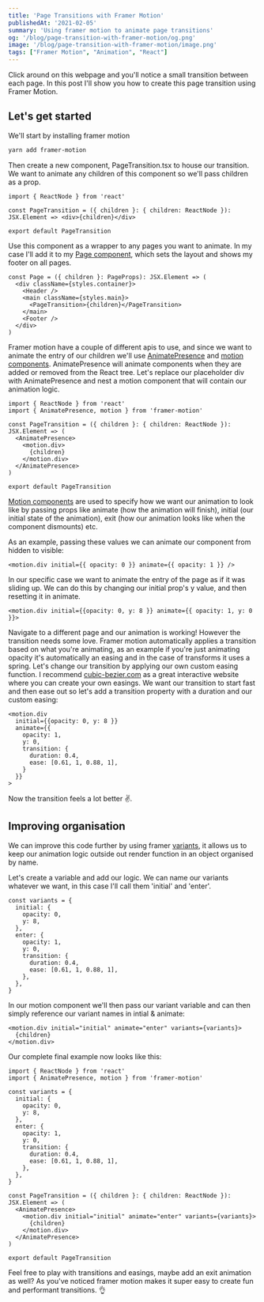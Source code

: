```yaml
---
title: 'Page Transitions with Framer Motion'
publishedAt: '2021-02-05'
summary: 'Using framer motion to animate page transitions'
og: '/blog/page-transition-with-framer-motion/og.png'
image: '/blog/page-transition-with-framer-motion/image.png'
tags: ["Framer Motion", "Animation", "React"]
---
```


Click around on this webpage and you'll notice a small transition between each page. In this post I'll show you how to create this page transition using Framer Motion.

## Let's get started

We'll start by installing framer motion

```bash
yarn add framer-motion
```

Then create a new component, PageTransition.tsx to house our transition. We want to animate any children of this component so we'll pass children as a prop.

```tsx
import { ReactNode } from 'react'

const PageTransition = ({ children }: { children: ReactNode }): JSX.Element => <div>{children}</div>

export default PageTransition
```

Use this component as a wrapper to any pages you want to animate. In my case I'll add it to my [Page component](https://github.com/samuelkraft/samuelkraft-next/blob/master/components/page.tsx#L29), which sets the layout and shows my footer on all pages.

```tsx {5}
const Page = ({ children }: PageProps): JSX.Element => (
  <div className={styles.container}>
    <Header />
    <main className={styles.main}>
      <PageTransition>{children}</PageTransition>
    </main>
    <Footer />
  </div>
)
```

Framer motion have a couple of different apis to use, and since we want to animate the entry of our children we'll use [AnimatePresence](https://www.framer.com/api/motion/animate-presence/) and [motion components](https://www.framer.com/api/motion/component/). AnimatePresence will animate components when they are added or removed from the React tree. Let's replace our placeholder div with AnimatePresence and nest a motion component that will contain our animation logic.

```tsx
import { ReactNode } from 'react'
import { AnimatePresence, motion } from 'framer-motion'

const PageTransition = ({ children }: { children: ReactNode }): JSX.Element => (
  <AnimatePresence>
    <motion.div>
      {children}
    </motion.div>
  </AnimatePresence>
)

export default PageTransition
```

[Motion components](https://www.framer.com/api/motion/component/) are used to specify how we want our animation to look like by passing props like animate (how the animation will finish), initial (our initial state of the animation), exit (how our animation looks like when the component dismounts) etc.

As an example, passing these values we can animate our component from hidden to visible:

```tsx
<motion.div initial={{ opacity: 0 }} animate={{ opacity: 1 }} />
```

In our specific case we want to animate the entry of the page as if it was sliding up. We can do this by changing our initial prop's y value, and then resetting it in animate.

```tsx
<motion.div initial={{opacity: 0, y: 8 }} animate={{ opacity: 1, y: 0 }}>
```

Navigate to a different page and our animation is working! However the transition needs some love. Framer motion automatically applies a transition based on what you're animating, as an example if you're just animating opacity it's automatically an easing and in the case of transforms it uses a spring. Let's change our transition by applying our own custom easing function. I recommend [cubic-bezier.com](http://cubic-bezier.com) as a great interactive website where you can create your own easings. We want our transition to start fast and then ease out so let's add a transition property with a duration and our custom easing:

```tsx
<motion.div
  initial={{opacity: 0, y: 8 }}
  animate={{
    opacity: 1,
    y: 0,
    transition: {
      duration: 0.4,
      ease: [0.61, 1, 0.88, 1],
    }
  }}
>
```

Now the transition feels a lot better ✌️.

## Improving organisation

We can improve this code further by using framer [variants](https://www.framer.com/api/motion/component/#animationprops.variants), it allows us to keep our animation logic outside out render function in an object organised by name.

Let's create a variable and add our logic. We can name our variants whatever we want, in this case I'll call them 'initial' and 'enter'.

```tsx
const variants = {
  initial: {
    opacity: 0,
    y: 8,
  },
  enter: {
    opacity: 1,
    y: 0,
    transition: {
      duration: 0.4,
      ease: [0.61, 1, 0.88, 1],
    },
  },
}
```

In our motion component we'll then pass our variant variable and can then simply reference our variant names in intial & animate:

```tsx
<motion.div initial="initial" animate="enter" variants={variants}>
  {children}
</motion.div>
```

Our complete final example now looks like this:
```tsx
import { ReactNode } from 'react'
import { AnimatePresence, motion } from 'framer-motion'

const variants = {
  initial: {
    opacity: 0,
    y: 8,
  },
  enter: {
    opacity: 1,
    y: 0,
    transition: {
      duration: 0.4,
      ease: [0.61, 1, 0.88, 1],
    },
  },
}

const PageTransition = ({ children }: { children: ReactNode }): JSX.Element => (
  <AnimatePresence>
    <motion.div initial="initial" animate="enter" variants={variants}>
      {children}
    </motion.div>
  </AnimatePresence>
)

export default PageTransition
```

Feel free to play with transitions and easings, maybe add an exit animation as well? As you've noticed framer motion makes it super easy to create fun and performant transitions. 👌
